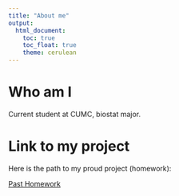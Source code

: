```yaml
---
title: "About me"
output: 
  html_document:
    toc: true
    toc_float: true
    theme: cerulean
---
```


# Who am I

Current student at CUMC, biostat major. 


# Link to my project

Here is the path to my proud project (homework):

[Past Homework](https://github.com/Shane-1996/p8105_hw3_sz2872)
